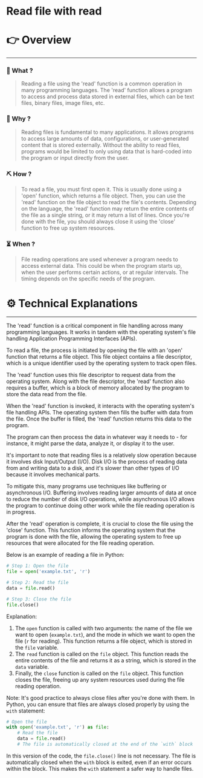 # Read file with read


# 👉 Overview

---

### 👀 What ?

> Reading a file using the 'read' function is a common operation in many programming languages. The 'read' function allows a program to access and process data stored in external files, which can be text files, binary files, image files, etc.
> 

### 🧐 Why ?

> Reading files is fundamental to many applications. It allows programs to access large amounts of data, configurations, or user-generated content that is stored externally. Without the ability to read files, programs would be limited to only using data that is hard-coded into the program or input directly from the user.
> 

### ⛏️ How ?

> To read a file, you must first open it. This is usually done using a 'open' function, which returns a file object. Then, you can use the 'read' function on the file object to read the file's contents. Depending on the language, the 'read' function may return the entire contents of the file as a single string, or it may return a list of lines. Once you're done with the file, you should always close it using the 'close' function to free up system resources.
> 

### ⏳ When ?

> File reading operations are used whenever a program needs to access external data. This could be when the program starts up, when the user performs certain actions, or at regular intervals. The timing depends on the specific needs of the program.
> 

# ⚙️ Technical Explanations

---

The 'read' function is a critical component in file handling across many programming languages. It works in tandem with the operating system's file handling Application Programming Interfaces (APIs).

To read a file, the process is initiated by opening the file with an 'open' function that returns a file object. This file object contains a file descriptor, which is a unique identifier used by the operating system to track open files.

The 'read' function uses this file descriptor to request data from the operating system. Along with the file descriptor, the 'read' function also requires a buffer, which is a block of memory allocated by the program to store the data read from the file.

When the 'read' function is invoked, it interacts with the operating system's file handling APIs. The operating system then fills the buffer with data from the file. Once the buffer is filled, the 'read' function returns this data to the program.

The program can then process the data in whatever way it needs to - for instance, it might parse the data, analyze it, or display it to the user.

It's important to note that reading files is a relatively slow operation because it involves disk Input/Output (I/O). Disk I/O is the process of reading data from and writing data to a disk, and it's slower than other types of I/O because it involves mechanical parts.

To mitigate this, many programs use techniques like buffering or asynchronous I/O. Buffering involves reading larger amounts of data at once to reduce the number of disk I/O operations, while asynchronous I/O allows the program to continue doing other work while the file reading operation is in progress.

After the 'read' operation is complete, it is crucial to close the file using the 'close' function. This function informs the operating system that the program is done with the file, allowing the operating system to free up resources that were allocated for the file reading operation.

Below is an example of reading a file in Python:

```python
# Step 1: Open the file
file = open('example.txt', 'r')

# Step 2: Read the file
data = file.read()

# Step 3: Close the file
file.close()

```

Explanation:

1. The `open` function is called with two arguments: the name of the file we want to open (`example.txt`), and the mode in which we want to open the file (`r` for reading). This function returns a file object, which is stored in the `file` variable.
2. The `read` function is called on the `file` object. This function reads the entire contents of the file and returns it as a string, which is stored in the `data` variable.
3. Finally, the `close` function is called on the `file` object. This function closes the file, freeing up any system resources used during the file reading operation.

Note: It's good practice to always close files after you're done with them. In Python, you can ensure that files are always closed properly by using the `with` statement:

```python
# Open the file
with open('example.txt', 'r') as file:
    # Read the file
    data = file.read()
    # The file is automatically closed at the end of the `with` block

```

In this version of the code, the `file.close()` line is not necessary. The file is automatically closed when the `with` block is exited, even if an error occurs within the block. This makes the `with` statement a safer way to handle files.
